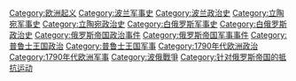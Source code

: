 {{Commons cat|Kościuszko Uprising|科希丘什科起义}}
{{Commonscat|Kościuszko Uprising}}

[[Category:欧洲起义|Category:欧洲起义]]
[[Category:波兰军事史|Category:波兰军事史]]
[[Category:波兰政治史|Category:波兰政治史]]
[[Category:立陶宛军事史|Category:立陶宛军事史]]
[[Category:立陶宛政治史|Category:立陶宛政治史]]
[[Category:白俄罗斯军事史|Category:白俄罗斯军事史]]
[[Category:白俄罗斯政治史|Category:白俄罗斯政治史]]
[[Category:俄罗斯帝国政治事件|Category:俄罗斯帝国政治事件]]
[[Category:俄罗斯帝国军事事件|Category:俄罗斯帝国军事事件]]
[[Category:普鲁士王国政治|Category:普鲁士王国政治]]
[[Category:普鲁士王国军事|Category:普鲁士王国军事]]
[[Category:1790年代欧洲政治|Category:1790年代欧洲政治]]
[[Category:1790年代欧洲军事|Category:1790年代欧洲军事]]
[[Category:波俄戰爭|Category:波俄戰爭]]
[[Category:针对俄罗斯帝国的抵抗运动|Category:针对俄罗斯帝国的抵抗运动]]